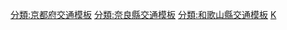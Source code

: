 {{Navbox
|name = 京奈和自動車道
|title = {{Ja Exp Route Sign|E24}} [[京奈和自動車道]]
|titlestyle = border-left:3em solid {{{路線色1|#00a0dd}}}; border-right:3em solid {{{路線色2|#007d18}}}; background-color:#dfd;
|groupstyle = background-color:#dfd;
|group1 = [[交流道]]<br />[[智慧型交流道]]
|list1 =  (1)[[城陽交流道]] - (2)[[田邊北交流道]] - (3)[[田邊西交流道]] - (4)[[精華下狛交流道]] - (5)[[精華學研交流道]] - (6)[[山田川交流道]] - (7)[[木津交流道 (京都府)|木津交流道]] - [[奈良北交流道]]（建設中） - [[奈良交流道]]（建設中） - [[大和郡山北交流道]]（建設中） - [[大和郡山交流道]]（建設中） - (8)[[郡山南交流道 (奈良縣)|郡山南交流道]] - [[三宅交流道 (奈良縣)|三宅交流道]] - [[田原本交流道]]（建設中） - (9)[[橿原北交流道]] - [[橿原高田交流道]] - [[御所交流道]] - [[御所南交流道]] - (10)[[五條北交流道]] - (11)[[五條交流道]] - (12)[[五條西交流道]] - (13)[[橋本東交流道]] - (14)[[橋本交流道]] - (15)[[高野口交流道]] - (16)[[紀北葛城交流道]] - (17)[[葛城西交流道]] - (18)[[紀之川東交流道]] - (19)[[紀之川交流道]] - (20)[[岩出根來交流道]] 
|group2 = [[系統交流道]]
|list2 = (6-1)[[巨椋系統交流道]]（計畫中）- [[城陽系統交流道]]（連接[[新名神高速公路|新名神高速]]）- [[郡山下道系統交流道]]（連接[[西名阪自動車道|西名阪道]]）- [[和歌山系統交流道]]（連接[[阪和自動車道|阪和道]]）
|group3 = [[服務區 (公路)|服務區]]<br />[[服務區 (公路)|停車區]]
|list3 = [[葛城西交流道|葛城西停車區]]、[[御所南交流道|御所南停車區]]
|group4 = [[收費站]]
|list4 = [[田邊西交流道|田邊西收費站]]、[[精華下狛交流道|精華下狛收費站]]、[[岩出根來交流道|岩出根來收費站]]
}}
<noinclude>
</noinclude>
<noinclude>
[[分類:京都府交通模板]]
[[分類:奈良縣交通模板]]
[[分類:和歌山縣交通模板]]
[[分類:西日本高速公路模板|K]]
</noinclude>